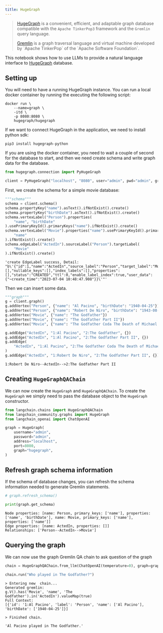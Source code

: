 ```yaml
---
title: HugeGraph
---
```


>[HugeGraph](https://hugegraph.apache.org/) is a convenient, efficient, and adaptable graph database compatible with
>the `Apache TinkerPop3` framework and the `Gremlin` query language.
>
>[Gremlin](https://en.wikipedia.org/wiki/Gremlin_(query_language)) is a graph traversal language and virtual machine developed by `Apache TinkerPop` of the `Apache Software Foundation`.

This notebook shows how to use LLMs to provide a natural language interface to [HugeGraph](https://hugegraph.apache.org/cn/) database.

## Setting up

You will need to have a running HugeGraph instance.
You can run a local docker container by running the executing the following script:

```
docker run \
    --name=graph \
    -itd \
    -p 8080:8080 \
    hugegraph/hugegraph
```

If we want to connect HugeGraph in the application, we need to install python sdk:

```
pip3 install hugegraph-python
```

If you are using the docker container, you need to wait a couple of second for the database to start, and then we need create schema and write graph data for the database.


```python
from hugegraph.connection import PyHugeGraph

client = PyHugeGraph("localhost", "8080", user="admin", pwd="admin", graph="hugegraph")
```

First, we create the schema for a simple movie database:


```python
"""schema"""
schema = client.schema()
schema.propertyKey("name").asText().ifNotExist().create()
schema.propertyKey("birthDate").asText().ifNotExist().create()
schema.vertexLabel("Person").properties(
    "name", "birthDate"
).usePrimaryKeyId().primaryKeys("name").ifNotExist().create()
schema.vertexLabel("Movie").properties("name").usePrimaryKeyId().primaryKeys(
    "name"
).ifNotExist().create()
schema.edgeLabel("ActedIn").sourceLabel("Person").targetLabel(
    "Movie"
).ifNotExist().create()
```



```output
'create EdgeLabel success, Detail: "b\'{"id":1,"name":"ActedIn","source_label":"Person","target_label":"Movie","frequency":"SINGLE","sort_keys":[],"nullable_keys":[],"index_labels":[],"properties":[],"status":"CREATED","ttl":0,"enable_label_index":true,"user_data":{"~create_time":"2023-07-04 10:48:47.908"}}\'"'
```


Then we can insert some data.


```python
"""graph"""
g = client.graph()
g.addVertex("Person", {"name": "Al Pacino", "birthDate": "1940-04-25"})
g.addVertex("Person", {"name": "Robert De Niro", "birthDate": "1943-08-17"})
g.addVertex("Movie", {"name": "The Godfather"})
g.addVertex("Movie", {"name": "The Godfather Part II"})
g.addVertex("Movie", {"name": "The Godfather Coda The Death of Michael Corleone"})

g.addEdge("ActedIn", "1:Al Pacino", "2:The Godfather", {})
g.addEdge("ActedIn", "1:Al Pacino", "2:The Godfather Part II", {})
g.addEdge(
    "ActedIn", "1:Al Pacino", "2:The Godfather Coda The Death of Michael Corleone", {}
)
g.addEdge("ActedIn", "1:Robert De Niro", "2:The Godfather Part II", {})
```



```output
1:Robert De Niro--ActedIn-->2:The Godfather Part II
```


## Creating `HugeGraphQAChain`

We can now create the `HugeGraph` and `HugeGraphQAChain`. To create the `HugeGraph` we simply need to pass the database object to the `HugeGraph` constructor.


```python
from langchain.chains import HugeGraphQAChain
from langchain_community.graphs import HugeGraph
from langchain_openai import ChatOpenAI
```


```python
graph = HugeGraph(
    username="admin",
    password="admin",
    address="localhost",
    port=8080,
    graph="hugegraph",
)
```

## Refresh graph schema information

If the schema of database changes, you can refresh the schema information needed to generate Gremlin statements.


```python
# graph.refresh_schema()
```


```python
print(graph.get_schema)
```
```output
Node properties: [name: Person, primary_keys: ['name'], properties: ['name', 'birthDate'], name: Movie, primary_keys: ['name'], properties: ['name']]
Edge properties: [name: ActedIn, properties: []]
Relationships: ['Person--ActedIn-->Movie']
```
## Querying the graph

We can now use the graph Gremlin QA chain to ask question of the graph


```python
chain = HugeGraphQAChain.from_llm(ChatOpenAI(temperature=0), graph=graph, verbose=True)
```


```python
chain.run("Who played in The Godfather?")
```
```output
> Entering new  chain...
Generated gremlin:
g.V().has('Movie', 'name', 'The Godfather').in('ActedIn').valueMap(true)
Full Context:
[{'id': '1:Al Pacino', 'label': 'Person', 'name': ['Al Pacino'], 'birthDate': ['1940-04-25']}]

> Finished chain.
```


```output
'Al Pacino played in The Godfather.'
```



```python

```
